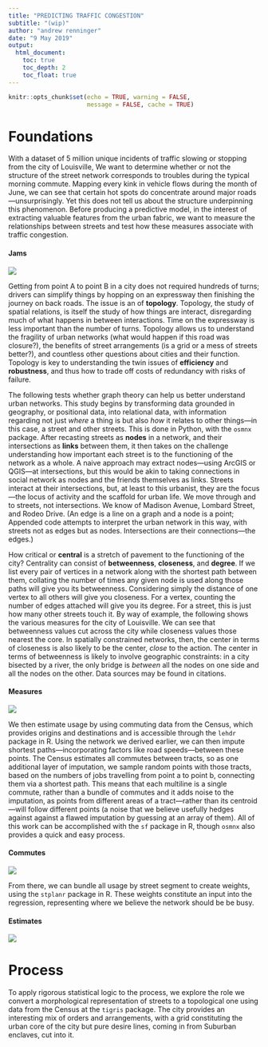 ```yaml
---
title: "PREDICTING TRAFFIC CONGESTION"
subtitle: "(wip)"
author: "andrew renninger"
date: "9 May 2019"
output: 
  html_document:
    toc: true
    toc_depth: 2
    toc_float: true
---
```



```r

knitr::opts_chunk$set(echo = TRUE, warning = FALSE, 
                      message = FALSE, cache = TRUE)

```

# Foundations 

With a dataset of 5 million unique incidents of traffic slowing or stopping from the city of Louisville, We want to determine whether or not the structure of the street network corresponds to troubles during the typical morning commute. Mapping every kink in vehicle flows during the month of June, we can see that certain hot spots do concentrate around major roads—unsurprisingly. Yet this does not tell us about the structure underpinning this phenomenon. Before producing a predictive model, in the interest of extracting valuable features from the urban fabric, we want to measure the relationships between streets and test how these measures associate with traffic congestion.   

#### Jams
![](https://github.com/asrenninger/jams/raw/master/viz/jams.gif)

Getting from point A to point B in a city does not required hundreds of turns; drivers can simplify things by hopping on an expressway then finishing the journey on back roads. The issue is an of **topology**. Topology, the study of spatial relations, is itself the study of how things are interact, disregarding much of what happens in between interactions. Time on the expressway is less important than the number of turns. Topology allows us to understand the fragility of urban networks (what would happen if this road was closure?), the benefits of street arrangements (is a grid or a mess of streets better?), and countless other questions about cities and their function. Topology is key to understanding the twin issues of **efficiency** and **robustness**, and thus how to trade off costs of redundancy with risks of failure.

The following tests whether graph theory can help us better understand urban networks. This study begins by transforming data grounded in geography, or positional data, into relational data, with information regarding not just *where* a thing is but also *how* it relates to other things---in this case, a street and other streets. This is done in Python, with the `osmnx` package. After recasting streets as **nodes** in a network, and their intersections as **links** between them, it then takes on the challenge understanding how important each street is to the functioning of the network as a whole. A naive approach may extract nodes---using ArcGIS or QGIS---at intersections, but this would be akin to taking connections in social network as nodes and the friends themselves as links. Streets interact at their intersections, but, at least to this urbanist, they are the focus---the locus of activity and the scaffold for urban life. We move through and to streets, not intersections. We know of Madison Avenue, Lombard Street, and Rodeo Drive. (An edge is a line on a graph and a node is a point; Appended code attempts to interpret the urban network in this way, with streets not as edges but as nodes. Intersections are their connections---the edges.)

How critical or **central** is a stretch of pavement to the functioning of the city? Centrality can consist of **betweenness**, **closeness**, and **degree**. If we list every pair of vertices in a network along with the shortest path between them, collating the number of times any given node is used along those paths will give you its betweenness. Considering simply the distance of one vertex to all others will give you closeness. For a vertex, counting the number of edges attached will give you its degree. For a street, this is just how many other streets touch it. By way of example, the following shows the various measures for the city of Louisville. We can see that betweenness values cut across the city while closeness values those nearest the core. In spatially constrained networks, then, the center in terms of closeness is also likely to be the center, *close* to the action. The center in terms of betweenness is likely to involve geographic constraints: in a city bisected by a river, the only bridge is *between* all the nodes on one side and all the nodes on the other. Data sources may be found in citations.

#### Measures
![](https://github.com/asrenninger/jams/raw/master/viz/measures_white.png)

We then estimate usage by using commuting data from the Census, which provides origins and destinations and is accessible through the `lehdr` package in R. Using the network we derived earlier, we can then impute shortest paths---incorporating factors like road speeds---between these points. The Census estimates all commutes between tracts, so as one additional layer of imputation, we sample random points with those tracts, based on the numbers of jobs travelling from point a to point b, connecting them via a shortest path. This means that each multiline is a single commute, rather than a bundle of commutes and it adds noise to the imputation, as points from different areas of a tract---rather than its centroid---will follow different points (a noise that we believe usefully hedges against against a flawed imputation by guessing at an array of them). All of this work can be accomplished with the `sf` package in R, though `osmnx` also provides a quick and easy process. 

#### Commutes
![](https://github.com/asrenninger/jams/raw/master/viz/test.png)

From there, we can bundle all usage by street segment to create weights, using the `stplanr` package in R. These weights constitute an input into the regression, representing where we believe the network should be be busy.

#### Estimates
![](https://github.com/asrenninger/jams/raw/master/viz/commutes.png)

# Process

To apply rigorous statistical logic to the process, we explore the role we convert a morphological representation of streets to a topological one using data from the Census at the `tigris` package. The city provides an interesting mix of orders and arrangements, with a grid constituting the urban core of the city but pure desire lines, coming in from Suburban enclaves, cut into it.  

